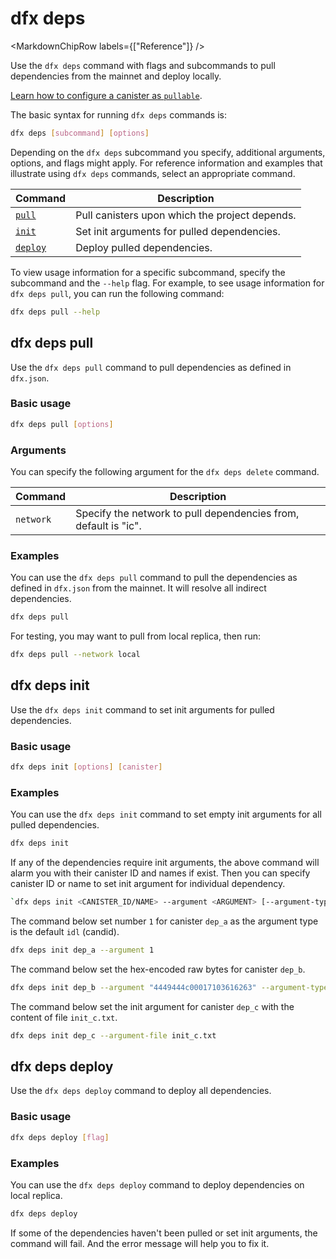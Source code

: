 
# dfx deps

<MarkdownChipRow labels={["Reference"]} />

Use the `dfx deps` command with flags and subcommands to pull dependencies from the mainnet and deploy locally.

[Learn how to configure a canister as `pullable`](/docs/building-apps/interact-with-canisters/using-third-party-canisterss/using-third-party-canisters).

The basic syntax for running `dfx deps` commands is:

``` bash
dfx deps [subcommand] [options]
```

Depending on the `dfx deps` subcommand you specify, additional arguments, options, and flags might apply. For reference information and examples that illustrate using `dfx deps` commands, select an appropriate command.

| Command                      | Description                                    |
| ---------------------------- | ---------------------------------------------- |
| [`pull`](#dfx-deps-pull)     | Pull canisters upon which the project depends. |
| [`init`](#dfx-deps-init)     | Set init arguments for pulled dependencies.    |
| [`deploy`](#dfx-deps-deploy) | Deploy pulled dependencies.                    |

To view usage information for a specific subcommand, specify the subcommand and the `--help` flag. For example, to see usage information for `dfx deps pull`, you can run the following command:

``` bash
dfx deps pull --help
```

## dfx deps pull

Use the `dfx deps pull` command to pull dependencies as defined in `dfx.json`.

### Basic usage

``` bash
dfx deps pull [options]
```

### Arguments

You can specify the following argument for the `dfx deps delete` command.

| Command   | Description                                                     |
| --------- | --------------------------------------------------------------- |
| `network` | Specify the network to pull dependencies from, default is "ic". |

### Examples

You can use the `dfx deps pull` command to pull the dependencies as defined in `dfx.json` from the mainnet. It will resolve all indirect dependencies.

``` bash
dfx deps pull
```

For testing, you may want to pull from local replica, then run:

```bash
dfx deps pull --network local
```

## dfx deps init

Use the `dfx deps init` command to set init arguments for pulled dependencies.

### Basic usage

``` bash
dfx deps init [options] [canister]
```

### Examples

You can use the `dfx deps init` command to set empty init arguments for all pulled dependencies.

``` bash
dfx deps init
```

If any of the dependencies require init arguments, the above command will alarm you with their canister ID and names if exist. Then you can specify canister ID or name to set init argument for individual dependency.

```bash
`dfx deps init <CANISTER_ID/NAME> --argument <ARGUMENT> [--argument-type <TYPE>]`
```

The command below set number `1` for canister `dep_a` as the argument type is the default `idl` (candid).

```bash
dfx deps init dep_a --argument 1
```

The command below set the hex-encoded raw bytes for canister `dep_b`.

```bash
dfx deps init dep_b --argument "4449444c00017103616263" --argument-type raw
```

The command below set the init argument for canister `dep_c` with the content of file `init_c.txt`.

```bash
dfx deps init dep_c --argument-file init_c.txt
```

## dfx deps deploy

Use the `dfx deps deploy` command to deploy all dependencies.

### Basic usage

``` bash
dfx deps deploy [flag]
```

### Examples

You can use the `dfx deps deploy` command to deploy dependencies on local replica.

``` bash
dfx deps deploy
```

If some of the dependencies haven't been pulled or set init arguments, the command will fail. And the error message will help you to fix it.

